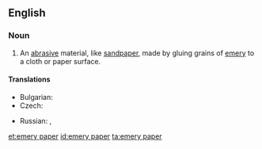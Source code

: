 ==English==
{{wikipedia}}

===Noun===
{{en-noun|-|head=[[emery]] [[paper]]}}

# An [[abrasive]] material, like [[sandpaper]], made by gluing grains of [[emery]] to a cloth or paper surface.

====Translations====
{{trans-top|abrasive material}}
* Bulgarian: {{t-|bg|шкурка|f|sc=Cyrl}}
* Czech: {{t-|cs|smirkový papír|m}}
{{trans-mid}}
* Russian: {{t+|ru|наждачная бумага|f|sc=Cyrl}},  {{t+|ru|шкурка|f|sc=Cyrl}}
{{trans-bottom}}

[[et:emery paper]]
[[id:emery paper]]
[[ta:emery paper]]